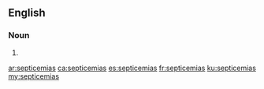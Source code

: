 ==English==

===Noun===
{{head|en|noun plural form}}

# {{plural of|septicemia|lang=en}}

[[ar:septicemias]]
[[ca:septicemias]]
[[es:septicemias]]
[[fr:septicemias]]
[[ku:septicemias]]
[[my:septicemias]]